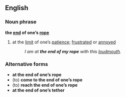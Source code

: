 ==English==
===Noun phrase===
'''the [[end]] of one’s [[rope]]'''

#{{idiom}} at the [[limit]] of one’s [[patience]]; [[frustrated]] or [[annoyed]]
#:''I am at '''the end of my rope''' with this [[loudmouth]].''

===Alternative forms===
*'''at the end of one’s rope'''
*(to) '''come to the end of one’s rope'''
*(to) '''reach the end of one’s rope'''
*'''at the end of one’s tether'''